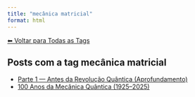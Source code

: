 ```yaml
---
title: "mecânica matricial"
format: html
---
```


[⬅ Voltar para Todas as Tags](../tags.qmd)

## Posts com a tag **mecânica matricial**

- [Parte 1 — Antes da Revolução Quântica (Aprofundamento)](/posts/fisica/parte-1-mecanica-quantica.html)
- [100 Anos da Mecânica Quântica (1925–2025)](/posts/fisica/100-anos-mecanica-quantica.html)
